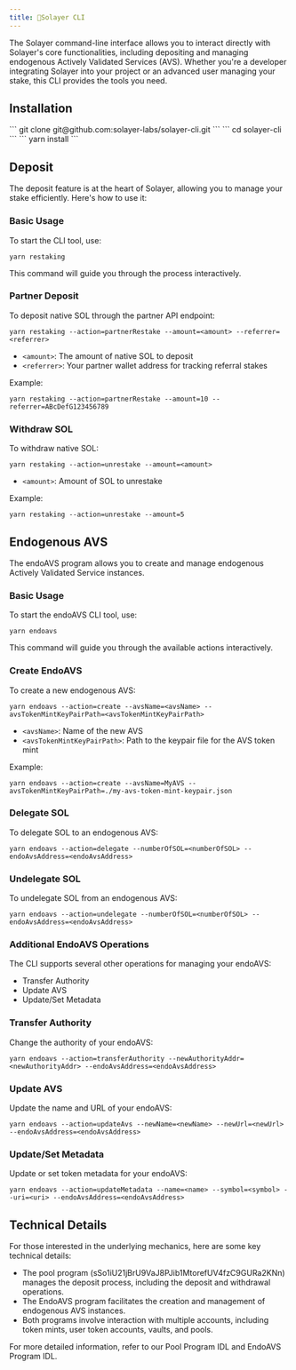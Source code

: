 ```yaml
---
title: Solayer CLI
---
```


The Solayer command-line interface allows you to interact directly with Solayer's core functionalities, including depositing and managing endogenous Actively Validated Services (AVS). Whether you're a developer integrating Solayer into your project or an advanced user managing your stake, this CLI provides the tools you need.

## Installation

<Steps>
  <Step title="Clone the repository">
      ```
      git clone git@github.com:solayer-labs/solayer-cli.git
      ```
  </Step>
  <Step title="Navigate to the project directory">
      ```
      cd solayer-cli
      ```
  </Step>
  <Step title="Install the dependencies">
      ```
      yarn install
      ```
  </Step>
</Steps>

## Deposit

The deposit feature is at the heart of Solayer, allowing you to manage your stake efficiently. Here's how to use it:

### Basic Usage

To start the CLI tool, use:

```
yarn restaking
```

This command will guide you through the process interactively.

### Partner Deposit

To deposit native SOL through the partner API endpoint:

```
yarn restaking --action=partnerRestake --amount=<amount> --referrer=<referrer>
```

- `<amount>`: The amount of native SOL to deposit
- `<referrer>`: Your partner wallet address for tracking referral stakes

Example:

```
yarn restaking --action=partnerRestake --amount=10 --referrer=ABcDefG123456789
```

### Withdraw SOL

To withdraw native SOL:

```
yarn restaking --action=unrestake --amount=<amount>
```

- `<amount>`: Amount of SOL to unrestake

Example:

```
yarn restaking --action=unrestake --amount=5
```

## Endogenous AVS 

The endoAVS program allows you to create and manage endogenous Actively Validated Service instances.

### Basic Usage

To start the endoAVS CLI tool, use:

```
yarn endoavs
```

This command will guide you through the available actions interactively.

### Create EndoAVS

To create a new endogenous AVS:

```
yarn endoavs --action=create --avsName=<avsName> --avsTokenMintKeyPairPath=<avsTokenMintKeyPairPath>
```

- `<avsName>`: Name of the new AVS
- `<avsTokenMintKeyPairPath>`: Path to the keypair file for the AVS token mint

Example:

```
yarn endoavs --action=create --avsName=MyAVS --avsTokenMintKeyPairPath=./my-avs-token-mint-keypair.json
```

### Delegate SOL

To delegate SOL to an endogenous AVS:

```
yarn endoavs --action=delegate --numberOfSOL=<numberOfSOL> --endoAvsAddress=<endoAvsAddress>
```

### Undelegate SOL

To undelegate SOL from an endogenous AVS:

```
yarn endoavs --action=undelegate --numberOfSOL=<numberOfSOL> --endoAvsAddress=<endoAvsAddress>
```

### Additional EndoAVS Operations

The CLI supports several other operations for managing your endoAVS:

- Transfer Authority
- Update AVS
- Update/Set Metadata

### Transfer Authority

Change the authority of your endoAVS:

```
yarn endoavs --action=transferAuthority --newAuthorityAddr=<newAuthorityAddr> --endoAvsAddress=<endoAvsAddress>
```

### Update AVS

Update the name and URL of your endoAVS:

```
yarn endoavs --action=updateAvs --newName=<newName> --newUrl=<newUrl> --endoAvsAddress=<endoAvsAddress>
```

### Update/Set Metadata

Update or set token metadata for your endoAVS:

```
yarn endoavs --action=updateMetadata --name=<name> --symbol=<symbol> --uri=<uri> --endoAvsAddress=<endoAvsAddress>
```

## Technical Details

For those interested in the underlying mechanics, here are some key technical details:

- The pool program (sSo1iU21jBrU9VaJ8PJib1MtorefUV4fzC9GURa2KNn) manages the deposit process, including the deposit and withdrawal operations.
- The EndoAVS program facilitates the creation and management of endogenous AVS instances.
- Both programs involve interaction with multiple accounts, including token mints, user token accounts, vaults, and pools.

For more detailed information, refer to our Pool Program IDL and EndoAVS Program IDL.



